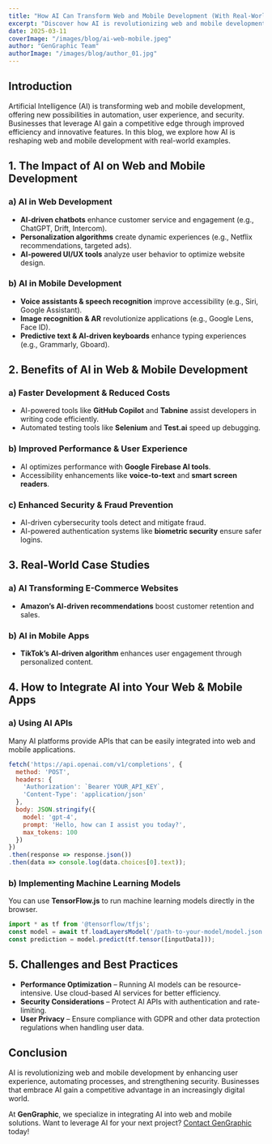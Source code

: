 ```yaml
---
title: "How AI Can Transform Web and Mobile Development (With Real-World Examples)"
excerpt: "Discover how AI is revolutionizing web and mobile development, enhancing user experience, security, and efficiency with real-world applications."
date: 2025-03-11
coverImage: "/images/blog/ai-web-mobile.jpeg"
author: "GenGraphic Team"
authorImage: "/images/blog/author_01.jpg"
---
```


## Introduction

Artificial Intelligence (AI) is transforming web and mobile development, offering new possibilities in automation, user experience, and security. Businesses that leverage AI gain a competitive edge through improved efficiency and innovative features. In this blog, we explore how AI is reshaping web and mobile development with real-world examples.

## 1. The Impact of AI on Web and Mobile Development

### **a) AI in Web Development**
- **AI-driven chatbots** enhance customer service and engagement (e.g., ChatGPT, Drift, Intercom).
- **Personalization algorithms** create dynamic experiences (e.g., Netflix recommendations, targeted ads).
- **AI-powered UI/UX tools** analyze user behavior to optimize website design.

### **b) AI in Mobile Development**
- **Voice assistants & speech recognition** improve accessibility (e.g., Siri, Google Assistant).
- **Image recognition & AR** revolutionize applications (e.g., Google Lens, Face ID).
- **Predictive text & AI-driven keyboards** enhance typing experiences (e.g., Grammarly, Gboard).

## 2. Benefits of AI in Web & Mobile Development

### **a) Faster Development & Reduced Costs**
- AI-powered tools like **GitHub Copilot** and **Tabnine** assist developers in writing code efficiently.
- Automated testing tools like **Selenium** and **Test.ai** speed up debugging.

### **b) Improved Performance & User Experience**
- AI optimizes performance with **Google Firebase AI tools**.
- Accessibility enhancements like **voice-to-text** and **smart screen readers**.

### **c) Enhanced Security & Fraud Prevention**
- AI-driven cybersecurity tools detect and mitigate fraud.
- AI-powered authentication systems like **biometric security** ensure safer logins.

## 3. Real-World Case Studies

### **a) AI Transforming E-Commerce Websites**
- **Amazon’s AI-driven recommendations** boost customer retention and sales.

### **b) AI in Mobile Apps**
- **TikTok’s AI-driven algorithm** enhances user engagement through personalized content.

## 4. How to Integrate AI into Your Web & Mobile Apps

### **a) Using AI APIs**
Many AI platforms provide APIs that can be easily integrated into web and mobile applications.

```javascript
fetch('https://api.openai.com/v1/completions', {
  method: 'POST',
  headers: {
    'Authorization': `Bearer YOUR_API_KEY`,
    'Content-Type': 'application/json'
  },
  body: JSON.stringify({
    model: 'gpt-4',
    prompt: 'Hello, how can I assist you today?',
    max_tokens: 100
  })
})
.then(response => response.json())
.then(data => console.log(data.choices[0].text));
```

### **b) Implementing Machine Learning Models**
You can use **TensorFlow.js** to run machine learning models directly in the browser.

```javascript
import * as tf from '@tensorflow/tfjs';
const model = await tf.loadLayersModel('/path-to-your-model/model.json');
const prediction = model.predict(tf.tensor([inputData]));
```

## 5. Challenges and Best Practices

- **Performance Optimization** – Running AI models can be resource-intensive. Use cloud-based AI services for better efficiency.
- **Security Considerations** – Protect AI APIs with authentication and rate-limiting.
- **User Privacy** – Ensure compliance with GDPR and other data protection regulations when handling user data.

## Conclusion

AI is revolutionizing web and mobile development by enhancing user experience, automating processes, and strengthening security. Businesses that embrace AI gain a competitive advantage in an increasingly digital world.

At **GenGraphic**, we specialize in integrating AI into web and mobile solutions. Want to leverage AI for your next project? [Contact GenGraphic](https://gengraphic.ro/) today!

